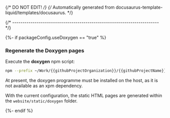 {/* DO NOT EDIT! */}
{/* Automatically generated from docusaurus-template-liquid/templates/docusaurus. */}

{/* ------------------------------------------------------------------------ */}

{%- if packageConfig.useDoxygen == "true" %}

### Regenerate the Doxygen pages

Execute the **doxygen** npm script:

```sh
npm --prefix ~/Work/{{githubProjectOrganization}}/{{githubProjectName}}.git/website run doxygen
```

At present, the doxygen programme must be installed on the host,
as it is not available as an xpm dependency.

With the current configuration, the static HTML pages are generated
within the `website/static/doxygen` folder.

{%- endif %}

